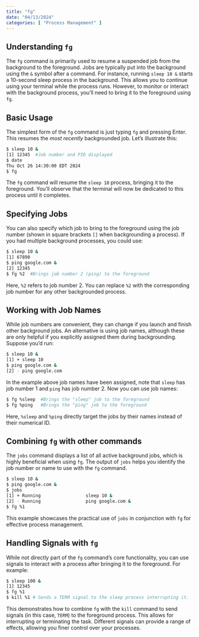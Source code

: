 ```yaml
---
title: "fg"
date: "04/13/2024"
categories: [ "Process Management" ]
---
```

## Understanding `fg`

The `fg` command is primarily used to resume a suspended job from the background to the foreground.  Jobs are typically put into the background using the `&` symbol after a command. For instance, running `sleep 10 &` starts a 10-second sleep process in the background. This allows you to continue using your terminal while the process runs.  However, to monitor or interact with the background process, you'll need to bring it to the foreground using `fg`.

## Basic Usage

The simplest form of the `fg` command is just typing `fg` and pressing Enter. This resumes the *most recently* backgrounded job.  Let's illustrate this:

```bash
$ sleep 10 &
[1] 12345  #Job number and PID displayed
$ date
Thu Oct 26 14:30:00 EDT 2024
$ fg
```

The `fg` command will resume the `sleep 10` process, bringing it to the foreground.  You'll observe that the terminal will now be dedicated to this process until it completes.

## Specifying Jobs

You can also specify which job to bring to the foreground using the job number (shown in square brackets `[]` when backgrounding a process). If you had multiple background processes, you could use:

```bash
$ sleep 10 &
[1] 67890
$ ping google.com &
[2] 12345
$ fg %2  #Brings job number 2 (ping) to the foreground
```

Here, `%2` refers to job number 2.  You can replace `%2` with the corresponding job number for any other backgrounded process.

## Working with Job Names

While job numbers are convenient, they can change if you launch and finish other background jobs. An alternative is using job names, although these are only helpful if you explicitly assigned them during backgrounding.  Suppose you'd run:

```bash
$ sleep 10 &
[1] + sleep 10
$ ping google.com &
[2] - ping google.com
```

In the example above job names have been assigned, note that `sleep` has job number 1 and `ping` has job number 2. Now you can use job names:

```bash
$ fg %sleep  #Brings the "sleep" job to the foreground
$ fg %ping   #Brings the "ping" job to the foreground
```

Here, `%sleep` and `%ping` directly target the jobs by their names instead of their numerical ID.

## Combining `fg` with other commands

The `jobs` command displays a list of all active background jobs, which is highly beneficial when using `fg`.  The output of `jobs` helps you identify the job number or name to use with the `fg` command.

```bash
$ sleep 10 &
$ ping google.com &
$ jobs
[1] + Running                 sleep 10 &
[2] - Running                 ping google.com &
$ fg %1
```

This example showcases the practical use of `jobs` in conjunction with `fg` for effective process management.


## Handling Signals with `fg`

While not directly part of the `fg` command's core functionality, you can use signals to interact with a process after bringing it to the foreground. For example:

```bash
$ sleep 100 &
[1] 12345
$ fg %1
$ kill %1 # Sends a TERM signal to the sleep process interrupting it.
```

This demonstrates how to combine `fg` with the `kill` command to send signals (in this case, `TERM`) to the foreground process.  This allows for interrupting or terminating the task.  Different signals can provide a range of effects, allowing you finer control over your processes.


